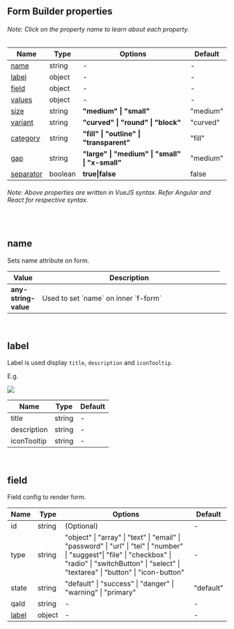 ## Form Builder properties

###### Note: Click on the property name to learn about each property.

<table>
	<thead>
		<tr>
			<th>Name</th>
			<th>Type</th>
			<th>Options</th>
			<th>Default</th>
		</tr>
	</thead>
	<tbody>
		<tr>
			<td>
				<a href="#name">name</a>
			</td>
			<td>string</td>
			<td>-</td>
			<td>-</td>
		</tr>
		<tr>
			<td>
				<a href="#label">label</a>
			</td>
			<td>object</td>
			<td>-</td>
			<td>-</td>
		</tr>
		<tr>
			<td>
				<a href="#field">field</a>
			</td>
			<td>object</td>
			<td>-</td>
			<td>-</td>
		</tr>
		<tr>
			<td>
				<a href="#values">values</a>
			</td>
			<td>object</td>
			<td>-</td>
			<td>-</td>
		</tr>
		<tr>
			<td>
				<a href="#size">size</a>
			</td>
			<td>string</td>
			<td>
				<b>"medium" | "small"</b>
			</td>
			<td>"medium"</td>
		</tr>
		<tr>
			<td>
				<a href="#variant">variant</a>
			</td>
			<td>string</td>
			<td>
				<b>"curved" | "round" | "block"</b>
			</td>
			<td>"curved"</td>
		</tr>
		<tr>
			<td>
				<a href="#category">category</a>
			</td>
			<td>string</td>
			<td>
				<b>"fill" | "outline" | "transparent"</b>
			</td>
			<td>"fill"</td>
		</tr>
		<tr>
			<td>
				<a href="#gap">gap</a>
			</td>
			<td>string</td>
			<td>
				<b>"large" | "medium" | "small" | "x-small"</b>
			</td>
			<td>"medium"</td>
		</tr>
		<tr>
			<td>
				<a href="#separator">separator</a>
			</td>
			<td>boolean</td>
			<td>
				<b>true|false</b>
			</td>
			<td>false</td>
		</tr>
	</tbody>
</table>

###### Note: Above properties are written in VueJS syntax. Refer Angular and React for respective syntax.

<br />

<h2 id="name">name</h2>

Sets name attribute on form.

<table>
	<thead>
		<tr>
			<th>Value</th>
			<th width="400">Description</th>
		</tr>
	</thead>
	<tbody>
		<tr>
			<td>
				<strong>any-string-value</strong>
			</td>
			<td>Used to set `name` on inner `f-form`</td>
			<td></td>
		</tr>
	</tbody>
</table>

<br />

<h2 id="label">label</h2>

Label is used display `title`, `description` and `iconTooltip`.

E.g.

<img src="images/form-label.png" />

<table>
	<thead>
		<tr>
			<th>Name</th>
			<th>Type</th>
			<th>Default</th>
		</tr>
	</thead>
	<tbody>
		<tr>
			<td>title</td>
			<td>string</td>
			<td>-</td>
		</tr>
		<tr>
			<td>description</td>
			<td>string</td>
			<td>-</td>
		</tr>
		<tr>
			<td>iconTooltip</td>
			<td>string</td>
			<td>-</td>
		</tr>
	</tbody>
</table>

<br />

<h2 id="gap">field</h2>

Field config to render form.

<table>
	<thead>
		<tr>
			<th>Name</th>
			<th>Type</th>
			<th>Options</th>
			<th>Default</th>
		</tr>
	</thead>
	<tbody>
		<tr>
			<td>id</td>
			<td>string</td>
			<td>(Optional)</td>
			<td>-</td>
		</tr>
		<tr>
			<td>type</td>
			<td>string</td>
			<td>
				"object" | "array" | "text" | "email" | "password" | "url" | "tel" | "number" | "suggest"|
				"file" | "checkbox" | "radio" | "switchButton" | "select" | "textarea" | "button" |
				"icon-button"
			</td>
			<td>-</td>
		</tr>
		<tr>
			<td>state</td>
			<td>string</td>
			<td>"default" | "success" | "danger" | "warning" | "primary"</td>
			<td>"default"</td>
		</tr>
		<tr>
			<td>qaId</td>
			<td>string</td>
			<td>-</td>
			<td>-</td>
		</tr>
		<tr>
			<td>
				<a href="#label">label</a>
			</td>
			<td>object</td>
			<td>-</td>
			<td>-</td>
		</tr>
	</tbody>
</table>

<br />
